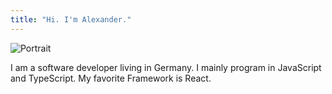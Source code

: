 ```yaml
---
title: "Hi. I'm Alexander."
---
```


<Image
	src="/static/img/portrait.jpg"
	height={220}
	width={220}
	priority={true}
	alt="Portrait"
/>

I am a software developer living in Germany. I mainly program in JavaScript and
TypeScript. My favorite Framework is React.
